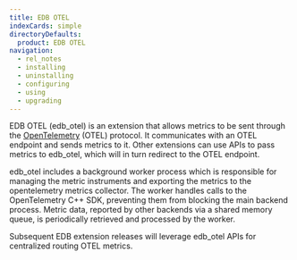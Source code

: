 ```yaml
---
title: EDB OTEL
indexCards: simple
directoryDefaults:
  product: EDB OTEL
navigation:
  - rel_notes
  - installing
  - uninstalling
  - configuring
  - using
  - upgrading
---
```


EDB OTEL (edb_otel) is an extension that allows metrics to be sent through the [OpenTelemetry](https://opentelemetry.io) (OTEL) protocol.  It communicates with an OTEL endpoint and sends metrics to it.  Other extensions can use APIs to pass metrics to edb_otel, which will in turn redirect to the OTEL endpoint.


edb_otel includes a background worker process which is responsible for managing the metric instruments and exporting the metrics to the opentelemetry metrics collector. The worker handles calls to the OpenTelemetry C++ SDK, preventing them from blocking the main backend process. Metric data, reported by other backends via a shared memory queue, is periodically retrieved and processed by the worker.

Subsequent EDB extension releases will leverage edb_otel APIs for centralized routing OTEL metrics. 
